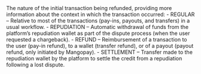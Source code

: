 <ResponseField name="InitialTransactionNature" type="string" >    
The nature of the initial transaction being refunded, providing more information about the context in which the transaction occurred:  
- REGULAR – Relative to most of the transactions (pay-ins, payouts, and transfers) in a usual workflow.  
- REPUDIATION – Automatic withdrawal of funds from the platform’s repudiation wallet as part of the dispute process (when the user requested a chargeback).  
- REFUND – Reimbursement of a transaction to the user (pay-in refund), to a wallet (transfer refund), or of a payout (payout refund, only initiated by Mangopay).  
- SETTLEMENT – Transfer made to the repudiation wallet by the platform to settle the credit from a repudiation following a lost dispute.  
</ResponseField>
